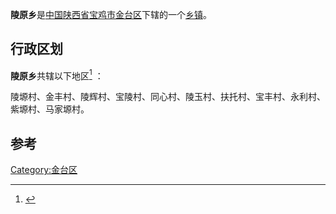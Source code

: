 {{中国乡级行政区
| 行政区全称 = 陵原乡
| 景观照片文件名 =
| 景观照片描述 =
| 汉语拼音 =
| 通用拼音 =
| 注音符號 =
| 其它标音类型1 =
| 其它标音1 =
| 其它标音类型2 =
| 其它标音2 =
| 其它语言类型1 =
| 其它语言地名1 =
| 其它语言类型2 =
| 其它语言地名2 =
| 上级行政区 = [[陕西省|陕西省]][[宝鸡市|宝鸡市]][[金台区|金台区]]
| 行政区类别 = [[乡镇|乡镇]]
| 行政区划代码 =610303200000
| 地理坐标 =
| 总面积 =
| 户籍人口 =
| 户籍人口年份 =
| 常住人口 =
| 常住人口年份 =
| 人口密度 =
| 行政区划 =
| 官方网站 =
| 政府驻地 =
| 邮政编码 =
| 毗邻行政区 =
| 位置图文件名 =
| 位置图描述 =
}}
'''陵原乡'''是[[中华人民共和国|中国]][[陕西省|陕西省]][[宝鸡市|宝鸡市]][[金台区|金台区]]下辖的一个[[乡镇|乡镇]]。

== 行政区划 ==

'''陵原乡'''共辖以下地区<ref>{{cite web|title=金台区|url=http://cn.quhua.org/610303000000.shtml|publisher=行政区划网|accessdate=2012-03-12|deadurl=yes|archiveurl=https://web.archive.org/web/20120315172146/http://cn.quhua.org/610303000000.shtml|archivedate=2012-03-15}}</ref> ：

陵塬村、金丰村、陵辉村、宝陵村、同心村、陵玉村、扶托村、宝丰村、永利村、紫塬村、马家塬村。

== 参考 ==
{{reflist}}
{{陕西小作品}}
{{宝鸡市金台区行政区划}}

[[Category:金台区|Category:金台区]]